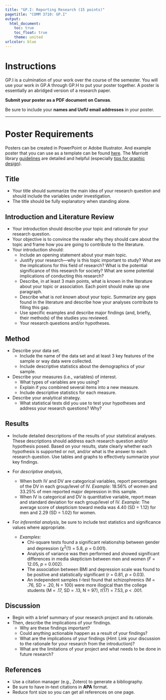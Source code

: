 ---
title: "GP.I: Reporting Research (15 points)"
pagetitle: "COMM 3710: GP.I"
output:
  html_document:
    toc: true
    toc_float: true
    theme: united
urlcolor: blue
---

# Instructions
GP.I is a culmination of your work over the course of the semester. You will use your work in GP.A through GP.H to put your poster together. A poster is essentially an abridged version of a research paper.

**Submit your poster as a PDF document on Canvas**.

Be sure to include your **names and UofU email addresses** in your poster.

---

# Poster Requirements {.tabset .tabset-fade}
Posters can be created in PowerPoint or Adobe Illustrator. And example poster that you can use as a template can be found [here](https://utah.instructure.com/files/108105236/download?download_frd=1). The Marriott library [guidelines](https://campusguides.lib.utah.edu/posters) are detailed and helpful (especially [tips for graphic design](https://campusguides.lib.utah.edu/c.php?g=160626&p=1051976)). 

## Title
* Your title should summarize the main idea of your research question and should include the variables under investigation.
* The title should be fully explanatory when standing alone.

## Introduction and Literature Review
* Your introduction should describe your topic and rationale for your research question.
* Your objective is to convince the reader why they should care about the topic and frame how you are going to contribute to the literature.
* Your introduction should:
    * Include an opening statement about your main topic.
    * Justify your research---why is this topic important to study? What are the implications for this field of research? What is the potential significance of this research for society? What are some potential implications of conducting this research?
    * Describe, in at least 3 main points, what is known in the literature about your topic or association. Each point should make up one paragraph.
    * Describe what is *not known* about your topic. Summarize any gaps found in the literature and describe how your analyses contribute to filling this gap.
    * Use specific examples and describe major findings (and, briefly, their methods) of the studies you reviewed.
    * Your research questions and/or hypotheses.

## Method
* Describe your data set.
    * Include the name of the data set and at least 3 key features of the sample or way data were collected.
    * Include descriptive statistics about the demographics of your sample. 
* Describe your measures (i.e., variables) of interest.
    * What types of variables are you using?
    * Explain if you combined several items into a new measure.
    * Include descriptive statistics for each measure.
* Describe your analytical strategy.
    * What statistical tests did you use to test your hypotheses and address your research questions? Why?

## Results
* Include detailed descriptions of the results of your statistical analyses. These descriptions should address each research question and/or hypothesis posed. Based on your results, state clearly whether each hypothesis is supported or not, and/or what is the answer to each research question. Use tables and graphs to effectively summarize your key findings.

* For *descriptive analysis*,
  * When both IV and DV are categorical variables, report percentages of the DV in each group/level of IV.	*Example*: 18.56% of women and 33.25% of men reported major depression in this sample.
  * When IV is categorical and DV is quantitative variable, report mean and standard deviation for each group/level of IV. *Example*: The average score of skepticism toward media was 4.40 (SD = 1.12) for men and 2.29 (SD = 1.02) for women.

* For *inferential analysis*, be sure to include test statistics and significance values where appropriate.
  * *Examples*: 
    - Chi-square tests found a significant relationship between gender and depression ($\chi$^2^(1) = 5.8, *p* = 0.001).
    - Analysis of variance was then performed and showed significant differences in media skepticism between men and women (*F* = 12.05, *p* = 0.002).
    - The association between BMI and depression scale was found to be positive and statistically significant (*r* = 0.81, *p* = 0.03).
    - An independent samples *t*-test found that schizophrenics (M = .76, SD = .20, N = 100) were more illogical than the college students (M = .17, SD = .13, N = 97), *t*(17) = 7.53, *p* < .001.

## Discussion
* Begin with a brief summary of your research project and its rationale.
* Then, describe the implications of your findings.
    * Why are these findings important?
    * Could anything actionable happen as a result of your findings?
    * What are the implications of your findings (*Hint*: Link your discussion to the rationale for your research from the introduction)?
    * What are the limitations of your project and what needs to be done in future research?

## References
* Use a citation manager (e.g., Zotero) to generate a bibliography.
* Be sure to have in-text citations in **APA** format.
* Reduce font size so you can get all references on one page. 
